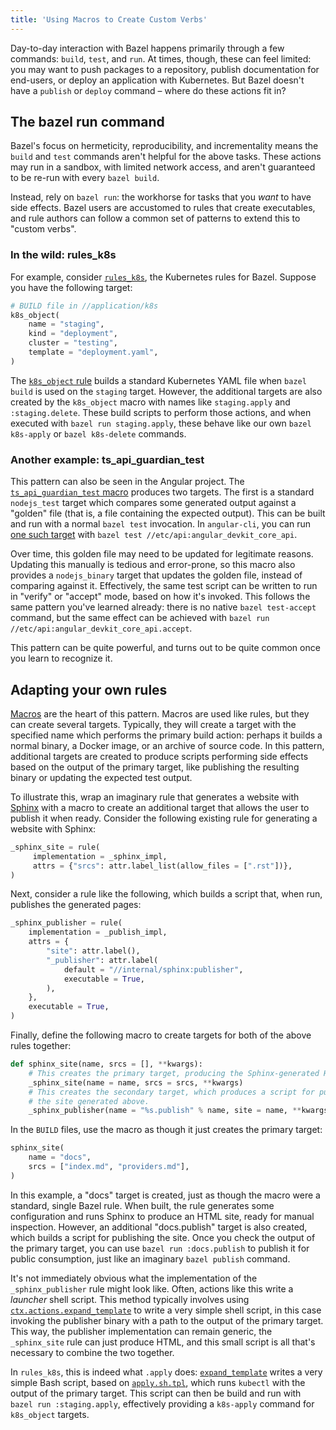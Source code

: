 ```yaml
---
title: 'Using Macros to Create Custom Verbs'
---
```


Day-to-day interaction with Bazel happens primarily through a few commands:
`build`, `test`, and `run`. At times, though, these can feel limited: you may
want to push packages to a repository, publish documentation for end-users, or
deploy an application with Kubernetes. But Bazel doesn't have a `publish` or
`deploy` command – where do these actions fit in?

## The bazel run command

Bazel's focus on hermeticity, reproducibility, and incrementality means the
`build` and `test` commands aren't helpful for the above tasks. These actions
may run in a sandbox, with limited network access, and aren't guaranteed to be
re-run with every `bazel build`.

Instead, rely on `bazel run`: the workhorse for tasks that you *want* to have
side effects. Bazel users are accustomed to rules that create executables, and
rule authors can follow a common set of patterns to extend this to
"custom verbs".

### In the wild: rules_k8s
For example, consider [`rules_k8s`](https://github.com/bazelbuild/rules_k8s),
the Kubernetes rules for Bazel. Suppose you have the following target:

```python
# BUILD file in //application/k8s
k8s_object(
    name = "staging",
    kind = "deployment",
    cluster = "testing",
    template = "deployment.yaml",
)
```

The [`k8s_object` rule](https://github.com/bazelbuild/rules_k8s#usage) builds a
standard Kubernetes YAML file when `bazel build` is used on the `staging`
target. However, the additional targets are also created by the `k8s_object`
macro with names like `staging.apply` and `:staging.delete`. These build
scripts to perform those actions, and when executed with `bazel run
staging.apply`, these behave like our own `bazel k8s-apply` or `bazel
k8s-delete` commands.

### Another example: ts_api_guardian_test

This pattern can also be seen in the Angular project. The
[`ts_api_guardian_test` macro](https://github.com/angular/angular/blob/16ac611a8410e6bcef8ffc779f488ca4fa102155/tools/ts-api-guardian/index.bzl#L22)
produces two targets. The first is a standard `nodejs_test` target which compares
some generated output against a "golden" file (that is, a file containing the
expected output). This can be built and run with a normal `bazel
test` invocation. In `angular-cli`, you can run [one such
target](https://github.com/angular/angular-cli/blob/e1269cb520871ee29b1a4eec6e6c0e4a94f0b5fc/etc/api/BUILD)
with `bazel test //etc/api:angular_devkit_core_api`.

Over time, this golden file may need to be updated for legitimate reasons.
Updating this manually is tedious and error-prone, so this macro also provides
a `nodejs_binary` target that updates the golden file, instead of comparing
against it. Effectively, the same test script can be written to run in "verify"
or "accept" mode, based on how it's invoked. This follows the same pattern
you've learned already: there is no native `bazel test-accept` command, but the
same effect can be achieved with
`bazel run //etc/api:angular_devkit_core_api.accept`.

This pattern can be quite powerful, and turns out to be quite common once you
learn to recognize it.

## Adapting your own rules

[Macros](/versions/7.3.0/extending/macros) are the heart of this pattern. Macros are used like
rules, but they can create several targets. Typically, they will create a
target with the specified name which performs the primary build action: perhaps
it builds a normal binary, a Docker image, or an archive of source code. In
this pattern, additional targets are created to produce scripts performing side
effects based on the output of the primary target, like publishing the
resulting binary or updating the expected test output.

To illustrate this, wrap an imaginary rule that generates a website with
[Sphinx](https://www.sphinx-doc.org) with a macro to create an additional
target that allows the user to publish it when ready. Consider the following
existing rule for generating a website with Sphinx:

```python
_sphinx_site = rule(
     implementation = _sphinx_impl,
     attrs = {"srcs": attr.label_list(allow_files = [".rst"])},
)
```

Next, consider a rule like the following, which builds a script that, when run,
publishes the generated pages:

```python
_sphinx_publisher = rule(
    implementation = _publish_impl,
    attrs = {
        "site": attr.label(),
        "_publisher": attr.label(
            default = "//internal/sphinx:publisher",
            executable = True,
        ),
    },
    executable = True,
)
```

Finally, define the following macro to create targets for both of the above
rules together:

```python
def sphinx_site(name, srcs = [], **kwargs):
    # This creates the primary target, producing the Sphinx-generated HTML.
    _sphinx_site(name = name, srcs = srcs, **kwargs)
    # This creates the secondary target, which produces a script for publishing
    # the site generated above.
    _sphinx_publisher(name = "%s.publish" % name, site = name, **kwargs)
```

In the `BUILD` files, use the macro as though it just creates the primary
target:

```python
sphinx_site(
    name = "docs",
    srcs = ["index.md", "providers.md"],
)
```

In this example, a "docs" target is created, just as though the macro were a
standard, single Bazel rule. When built, the rule generates some configuration
and runs Sphinx to produce an HTML site, ready for manual inspection. However,
an additional "docs.publish" target is also created, which builds a script for
publishing the site. Once you check the output of the primary target, you can
use `bazel run :docs.publish` to publish it for public consumption, just like
an imaginary `bazel publish` command.

It's not immediately obvious what the implementation of the `_sphinx_publisher`
rule might look like. Often, actions like this write a _launcher_ shell script.
This method typically involves using
[`ctx.actions.expand_template`](lib/actions#expand_template)
to write a very simple shell script, in this case invoking the publisher binary
with a path to the output of the primary target. This way, the publisher
implementation can remain generic, the `_sphinx_site` rule can just produce
HTML, and this small script is all that's necessary to combine the two
together.

In `rules_k8s`, this is indeed what `.apply` does:
[`expand_template`](https://github.com/bazelbuild/rules_k8s/blob/f10e7025df7651f47a76abf1db5ade1ffeb0c6ac/k8s/object.bzl#L213-L241)
writes a very simple Bash script, based on
[`apply.sh.tpl`](https://github.com/bazelbuild/rules_k8s/blob/f10e7025df7651f47a76abf1db5ade1ffeb0c6ac/k8s/apply.sh.tpl),
which runs `kubectl` with the output of the primary target. This script can
then be build and run with `bazel run :staging.apply`, effectively providing a
`k8s-apply` command for `k8s_object` targets.
